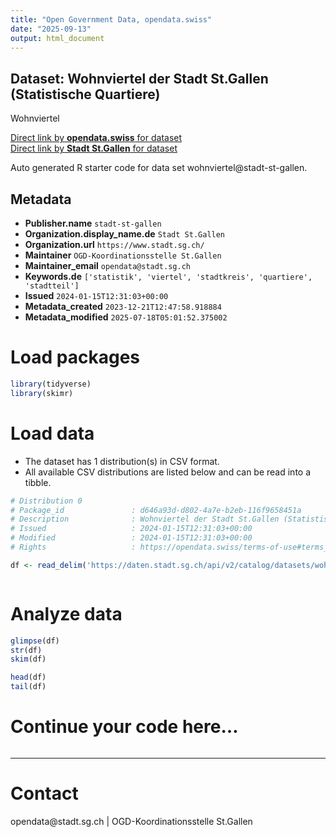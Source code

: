 ```yaml
---
title: "Open Government Data, opendata.swiss"
date: "2025-09-13"
output: html_document
---
```


## Dataset: Wohnviertel der Stadt St.Gallen (Statistische Quartiere)

Wohnviertel

[Direct link by **opendata.swiss** for dataset](https://opendata.swiss/de/dataset/wohnviertel-der-stadt-st-gallen-statistische-quartiere)<br>
[Direct link by **Stadt St.Gallen** for dataset](https://daten.stadt.sg.ch/explore/dataset/wohnviertel/)

Auto generated R starter code for data set wohnviertel@stadt-st-gallen.

## Metadata

- **Publisher.name** `stadt-st-gallen`
- **Organization.display_name.de** `Stadt St.Gallen`
- **Organization.url** `https://www.stadt.sg.ch/`
- **Maintainer** `OGD-Koordinationsstelle St.Gallen`
- **Maintainer_email** `opendata@stadt.sg.ch`
- **Keywords.de** `['statistik', 'viertel', 'stadtkreis', 'quartiere', 'stadtteil']`
- **Issued** `2024-01-15T12:31:03+00:00`
- **Metadata_created** `2023-12-21T12:47:58.918884`
- **Metadata_modified** `2025-07-18T05:01:52.375002`


# Load packages

```r

library(tidyverse)
library(skimr)

```

# Load data

-   The dataset has 1 distribution(s) in CSV format.
-   All available CSV distributions are listed below and can be read into a tibble.

```r

# Distribution 0
# Package_id               : d646a93d-d802-4a7e-b2eb-116f9658451a
# Description              : Wohnviertel der Stadt St.Gallen (Statistische Quartiere) (csv)
# Issued                   : 2024-01-15T12:31:03+00:00
# Modified                 : 2024-01-15T12:31:03+00:00
# Rights                   : https://opendata.swiss/terms-of-use#terms_by

df <- read_delim('https://daten.stadt.sg.ch/api/v2/catalog/datasets/wohnviertel/exports/csv?use_labels=true')



```

# Analyze data

```r

glimpse(df)
str(df)
skim(df)

head(df)
tail(df)

```

# Continue your code here...

```r

```

------------------------------------------------------------------------

# Contact

opendata@stadt.sg.ch | OGD-Koordinationsstelle St.Gallen
